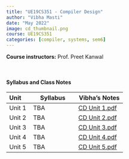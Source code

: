 ```yaml
---
title: "UE19CS351 - Compiler Design"
author: "Vibha Masti"
date: "May 2022"
image: cd_thumbnail.png
course: UE19CS351
categories: [compiler, systems, sem6]
---
```


**Course instructors:** Prof. Preet Kanwal

<br>


#### Syllabus and Class Notes

| Unit              | Syllabus                         |       Vibha's Notes                |
| :---------------- | -------------------------------- | ---------------------------------- |
| Unit 1            |  TBA  | [CD Unit 1.pdf](CD%20Unit%201.pdf) |
| Unit 2            | TBA | [CD Unit 2.pdf](CD%20Unit%202.pdf) |
| Unit 3            | TBA  | [CD Unit 3.pdf](CD%20Unit%203.pdf) |
| Unit 4            | TBA | [CD Unit 4.pdf](CD%20Unit%204.pdf) |
| Unit 5            | TBA | [CD Unit 5.pdf](CD%20Unit%205.pdf) |


<br>


<!-- #### Textbooks: 

-  **T1**: "Learning PHP, MySQL & JavaScript", Robin Nixon. May 2018, 5th edition, O'Reilly Media, Inc.
-  **T2**: "Pro MERN Stack: Full Stack Web App Development with Mongo, Express, React, and Node", by Vasan Subramanian. March 2017, Apress

<br>

#### Reference Books:

- **R1**: "Beginning Node.js, Express & MongoDB Development", Greg Lim, July 2019
- **R2**: "Learning React, Functional Web Development with React and Redux", Alex Banks and Eve Porcello, May 2017, O'Reilly Media, Inc.

<br> -->
